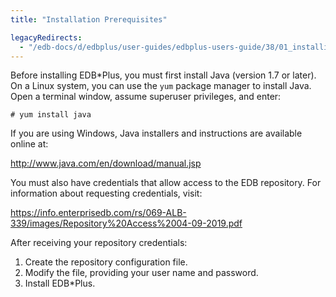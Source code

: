 ```yaml
---
title: "Installation Prerequisites"

legacyRedirects:
  - "/edb-docs/d/edbplus/user-guides/edbplus-users-guide/38/01_installing_prereq.html"
---
```


<div id="installing_prereq" class="registered_link"></div>

Before installing EDB\*Plus, you must first install Java (version 1.7 or later). On a Linux system, you can use the `yum` package manager to install Java. Open a terminal window, assume superuser privileges, and enter:

   ```text
   # yum install java
   ```

If you are using Windows, Java installers and instructions are available online at:

<http://www.java.com/en/download/manual.jsp>


You must also have credentials that allow access to the EDB repository. For information about requesting credentials, visit:

<https://info.enterprisedb.com/rs/069-ALB-339/images/Repository%20Access%2004-09-2019.pdf>


After receiving your repository credentials:

1.  Create the repository configuration file.
2.  Modify the file, providing your user name and password.
3.  Install EDB\*Plus.






